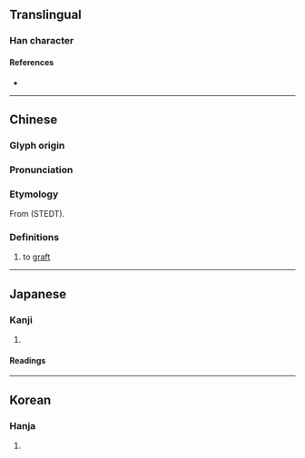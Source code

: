 {{character info}}
==Translingual==

===Han character===
{{Han char|rn=75|rad=木|as=08|sn=12|four=40944|canj=DYTV|ids=⿰木妾}}

====References====
* {{Han ref|kx=0535.200|dkj=15008|dj=0923.090|hdz=21237.060|uh=6904|ud=26884|bh=D9AC|bd=55724}}

----

==Chinese==
{{zh-forms}}

===Glyph origin===
{{Han etym}}

===Pronunciation===
{{zh-pron
|m=jiē
|c=zip3
|mc=y
|oc=y
|ma=
|cat=v
}}

===Etymology===
From {{inh|zh|sit-pro|*sap||wedge}} (STEDT).

===Definitions===
{{zh-hanzi}}

# to [[graft]]

----

==Japanese==

===Kanji===
{{ja-kanji|grade=|rs=木08}}

# {{rfdef|ja|sort=木08}}

====Readings====
{{ja-readings
|goon=しょう<せふ
|kanon=しょう<せふ
|kanyoon=せつ
|kun=つ-ぐ}}

----

==Korean==

===Hanja===
{{ko-hanja|hangeul=접|eumhun=|rv=jeop|mr=chŏp|y=cep}}

# {{rfdef|ko|sort=木08}}
